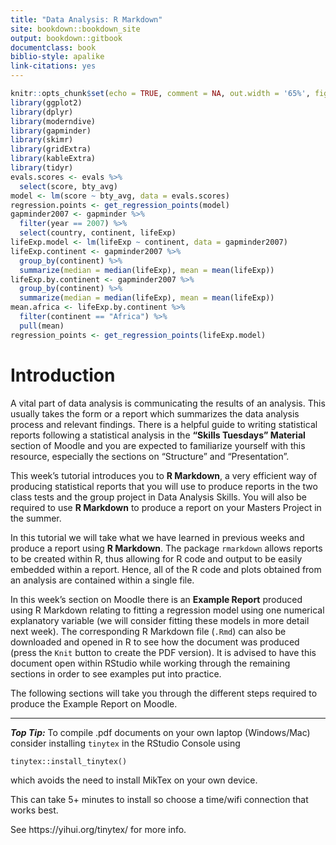 ```yaml
--- 
title: "Data Analysis: R Markdown"
site: bookdown::bookdown_site
output: bookdown::gitbook
documentclass: book
biblio-style: apalike
link-citations: yes
---
```


```r
knitr::opts_chunk$set(echo = TRUE, comment = NA, out.width = '65%', fig.align = "center", fig.pos = 'H')
library(ggplot2)
library(dplyr)
library(moderndive)
library(gapminder)
library(skimr)
library(gridExtra)
library(kableExtra)
library(tidyr)
evals.scores <- evals %>%
  select(score, bty_avg)
model <- lm(score ~ bty_avg, data = evals.scores)
regression.points <- get_regression_points(model)
gapminder2007 <- gapminder %>%
  filter(year == 2007) %>% 
  select(country, continent, lifeExp)
lifeExp.model <- lm(lifeExp ~ continent, data = gapminder2007)
lifeExp.continent <- gapminder2007 %>%
  group_by(continent) %>%
  summarize(median = median(lifeExp), mean = mean(lifeExp))
lifeExp.by.continent <- gapminder2007 %>%
  group_by(continent) %>%
  summarize(median = median(lifeExp), mean = mean(lifeExp))
mean.africa <- lifeExp.by.continent %>%
  filter(continent == "Africa") %>%
  pull(mean)
regression_points <- get_regression_points(lifeExp.model)
```

# Introduction {-}

A vital part of data analysis is communicating the results of an analysis.  This usually takes the form or a report which summarizes the data analysis process and relevant findings.  There is a helpful guide to writing statistical reports following a statistical analysis in the **"Skills Tuesdays" Material** section of Moodle and you are expected to familiarize yourself with this resource, especially the sections on "Structure" and "Presentation". 

This week's tutorial introduces you to **R Markdown**, a very efficient way of producing statistical reports that you will use to produce reports in the two class tests and the group project in Data Analysis Skills.  You will also be required to use **R Markdown** to produce a report on your Masters Project in the summer.  

In this tutorial we will take what we have learned in previous weeks and produce a report using **R Markdown**. The package `rmarkdown` allows reports to be created within R, thus allowing for R code and output to be easily embedded within a report. Hence, all of the R code and plots obtained from an analysis are contained within a single file.

In this week's section on Moodle there is an **Example Report** produced using R Markdown relating to fitting a regression model using one numerical explanatory variable (we will consider fitting these models in more detail next week). The corresponding R Markdown file (`.Rmd`) can also be downloaded and opened in R to see how the document was produced (press the `Knit` button to create the PDF version). It is advised to have this document open within RStudio while working through the remaining sections in order to see examples put into practice.

The following sections will take you through the different steps required to produce the Example Report on Moodle. 


***
***Top Tip:***  To compile .pdf documents on your own laptop (Windows/Mac) consider installing `tinytex` in the RStudio Console using 

`tinytex::install_tinytex()`

which avoids the need to install MikTex on your own device.

This can take 5+ minutes to install so choose a time/wifi connection that works best.

See https://yihui.org/tinytex/ for more info.
